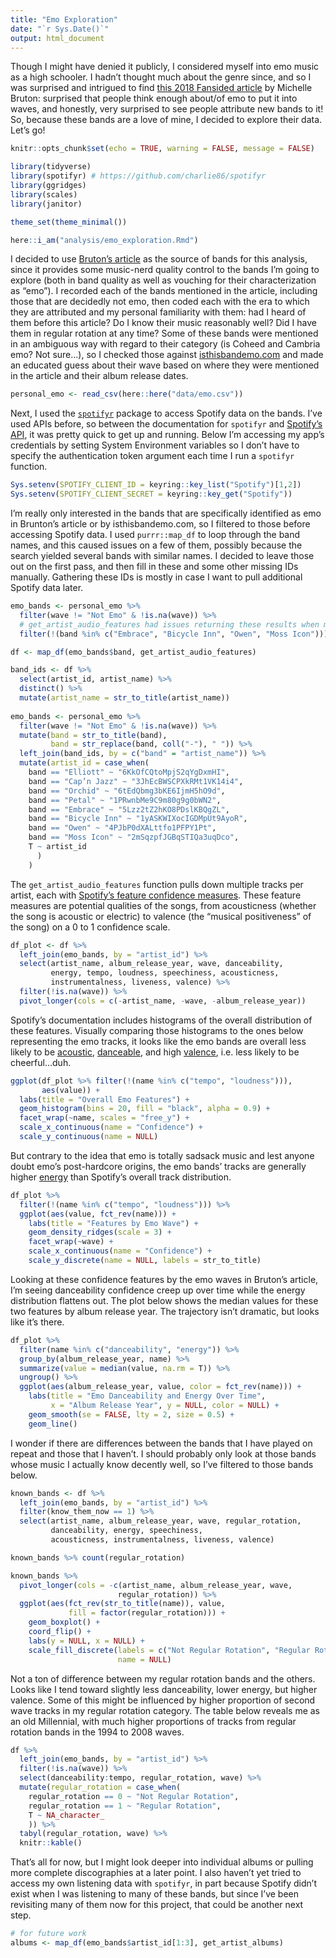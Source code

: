```yaml
---
title: "Emo Exploration"
date: "`r Sys.Date()`"
output: html_document
---
```


Though I might have denied it publicly, I considered myself into emo music as a high schooler. I hadn't thought much about the genre since, and so I was surprised and intrigued to find [this 2018 Fansided article](https://fansided.com/2018/08/15/fourth-wave-emo-revival-bands-tours-definition-music-songs/) by Michelle Bruton: surprised that people think enough about/of emo to put it into waves, and honestly, very surprised to see people attribute new bands to it! So, because these bands are a love of mine, I decided to explore their data. Let's go!


```r
knitr::opts_chunk$set(echo = TRUE, warning = FALSE, message = FALSE)
```

```r
library(tidyverse)
library(spotifyr) # https://github.com/charlie86/spotifyr
library(ggridges)
library(scales)
library(janitor)

theme_set(theme_minimal())

here::i_am("analysis/emo_exploration.Rmd")
```


I decided to use [Bruton's article](https://fansided.com/2018/08/15/fourth-wave-emo-revival-bands-tours-definition-music-songs/) as the source of bands for this analysis, since it provides some music-nerd quality control to the bands I'm going to explore (both in band quality as well as vouching for their characterization as "emo"). I recorded each of the bands mentioned in the article, including those that are decidedly not emo, then coded each with the era to which they are attributed and my personal familiarity with them: had I heard of them before this article? Do I know their music reasonably well? Did I have them in regular rotation at any time? Some of these bands were mentioned in an ambiguous way with regard to their category (is Coheed and Cambria emo? Not sure...), so I checked those against [isthisbandemo.com](http://isthisbandemo.com/) and made an educated guess about their wave based on where they were mentioned in the article and their album release dates. 


```r
personal_emo <- read_csv(here::here("data/emo.csv"))
```


Next, I used the [`spotifyr`](https://github.com/charlie86/spotifyr) package to access Spotify data on the bands. I've used APIs before, so between the documentation for `spotifyr` and [Spotify's API](https://developer.spotify.com/documentation/web-api/quick-start/), it was pretty quick to get up and running. Below I'm accessing my app's credentials by setting System Environment variables so I don't have to specify the authentication token argument each time I run a `spotifyr` function. 


```r
Sys.setenv(SPOTIFY_CLIENT_ID = keyring::key_list("Spotify")[1,2])
Sys.setenv(SPOTIFY_CLIENT_SECRET = keyring::key_get("Spotify"))
```


I'm really only interested in the bands that are specifically identified as emo in Brunton's article or by isthisbandemo.com, so I filtered to those before accessing Spotify data. I used `purrr::map_df` to loop through the band names, and this caused issues on a few of them, possibly because the search yielded several bands with similar names. I decided to leave those out on the first pass, and then fill in these and some other missing IDs manually. Gathering these IDs is mostly in case I want to pull additional Spotify data later.


```r
emo_bands <- personal_emo %>% 
  filter(wave != "Not Emo" & !is.na(wave)) %>%
  # get_artist_audio_features had issues returning these results when mapping the band's names
  filter(!(band %in% c("Embrace", "Bicycle Inn", "Owen", "Moss Icon")))

df <- map_df(emo_bands$band, get_artist_audio_features)

band_ids <- df %>%
  select(artist_id, artist_name) %>%
  distinct() %>%
  mutate(artist_name = str_to_title(artist_name))
  
emo_bands <- personal_emo %>%
  filter(wave != "Not Emo" & !is.na(wave)) %>%
  mutate(band = str_to_title(band),
         band = str_replace(band, coll("-"), " ")) %>%
  left_join(band_ids, by = c("band" = "artist_name")) %>%
  mutate(artist_id = case_when(
    band == "Elliott" ~ "6KkOfCQtoMpjS2qYgDxmHI",
    band == "Cap’n Jazz" ~ "3JhEcBWSCPXkRMt1VK14i4",
    band == "Orchid" ~ "6tEdQbmg3bKE6IjmH5hO9d",
    band == "Petal" ~ "1PRwnbMe9C9m80g9g0bWN2",
    band == "Embrace" ~ "5Lzz2tZ2hKO8PDslKBQgZL",
    band == "Bicycle Inn" ~ "1yASKWIXocIGDMpUt9AyoR",
    band == "Owen" ~ "4PJbP0dXALttfo1PFPY1Pt",
    band == "Moss Icon" ~ "2mSqzpfJGBqSTIQa3uqDco",
    T ~ artist_id
      )
    )
```


The `get_artist_audio_features` function pulls down multiple tracks per artist, each with [Spotify's feature confidence measures](https://developer.spotify.com/documentation/web-api/reference/tracks/get-audio-features/). These feature measures are potential qualities of the songs, from acousticness (whether the song is acoustic or electric) to valence (the "musical positiveness" of the song) on a 0 to 1 confidence scale.


```r
df_plot <- df %>%
  left_join(emo_bands, by = "artist_id") %>%
  select(artist_name, album_release_year, wave, danceability, 
         energy, tempo, loudness, speechiness, acousticness,
         instrumentalness, liveness, valence) %>% 
  filter(!is.na(wave)) %>%
  pivot_longer(cols = c(-artist_name, -wave, -album_release_year)) 
```


Spotify's documentation includes histograms of the overall distribution of these features. Visually comparing those histograms to the ones below representing the emo tracks, it looks like the emo bands are overall less likely to be [acoustic](https://developer.spotify.com/assets/audio/acousticness.png), [danceable](https://developer.spotify.com/assets/audio/danceability.png), and high [valence](https://developer.spotify.com/assets/audio/valence.png), i.e. less likely to be cheerful...duh.


```r
ggplot(df_plot %>% filter(!(name %in% c("tempo", "loudness"))), 
       aes(value)) +
  labs(title = "Overall Emo Features") +
  geom_histogram(bins = 20, fill = "black", alpha = 0.9) + 
  facet_wrap(~name, scales = "free_y") +
  scale_x_continuous(name = "Confidence") +
  scale_y_continuous(name = NULL)
```


But contrary to the idea that emo is totally sadsack music and lest anyone doubt emo's post-hardcore origins, the emo bands' tracks are generally higher [energy](https://developer.spotify.com/assets/audio/energy.png) than Spotify's overall track distribution. 


```r
df_plot %>%
  filter(!(name %in% c("tempo", "loudness"))) %>%
  ggplot(aes(value, fct_rev(name))) +
    labs(title = "Features by Emo Wave") +
    geom_density_ridges(scale = 3) +
    facet_wrap(~wave) + 
    scale_x_continuous(name = "Confidence") +
    scale_y_discrete(name = NULL, labels = str_to_title)
```


Looking at these confidence features by the emo waves in Bruton's article, I'm seeing danceability confidence creep up over time while the energy distribution flattens out. The plot below shows the median values for these two features by album release year. The trajectory isn't dramatic, but looks like it's there.


```r
df_plot %>%
  filter(name %in% c("danceability", "energy")) %>%
  group_by(album_release_year, name) %>%
  summarize(value = median(value, na.rm = T)) %>%
  ungroup() %>%
  ggplot(aes(album_release_year, value, color = fct_rev(name))) +
    labs(title = "Emo Danceability and Energy Over Time",
         x = "Album Release Year", y = NULL, color = NULL) +
    geom_smooth(se = FALSE, lty = 2, size = 0.5) +
    geom_line() 
```


I wonder if there are differences between the bands that I have played on repeat and those that I haven't. I should probably only look at those bands whose music I actually know decently well, so I've filtered to those bands below. 


```r
known_bands <- df %>%
  left_join(emo_bands, by = "artist_id") %>%
  filter(know_them_now == 1) %>%
  select(artist_name, album_release_year, wave, regular_rotation,
         danceability, energy, speechiness,
         acousticness, instrumentalness, liveness, valence)

known_bands %>% count(regular_rotation)

known_bands %>%
  pivot_longer(cols = -c(artist_name, album_release_year, wave, 
                        regular_rotation)) %>%
  ggplot(aes(fct_rev(str_to_title(name)), value, 
             fill = factor(regular_rotation))) +
    geom_boxplot() +
    coord_flip() +
    labs(y = NULL, x = NULL) +
    scale_fill_discrete(labels = c("Not Regular Rotation", "Regular Rotation"),
                        name = NULL)
```


Not a ton of difference between my regular rotation bands and the others. Looks like I tend toward slightly less danceability, lower energy, but higher valence. Some of this might be influenced by higher proportion of second wave tracks in my regular rotation category. The table below reveals me as an old Millennial, with much higher proportions of tracks from regular rotation bands in the 1994 to 2008 waves.


```r
df %>%
  left_join(emo_bands, by = "artist_id") %>%
  filter(!is.na(wave)) %>%
  select(danceability:tempo, regular_rotation, wave) %>%
  mutate(regular_rotation = case_when(
    regular_rotation == 0 ~ "Not Regular Rotation",
    regular_rotation == 1 ~ "Regular Rotation",
    T ~ NA_character_
    )) %>% 
  tabyl(regular_rotation, wave) %>%
  knitr::kable()
```


That's all for now, but I might look deeper into individual albums or pulling more complete discographies at a later point. I also haven't yet tried to access my own listening data with `spotifyr`, in part because Spotify didn't exist when I was listening to many of these bands, but since I've been revisiting many of them now for this project, that could be another next step.


```r
# for future work
albums <- map_df(emo_bands$artist_id[1:3], get_artist_albums)
```